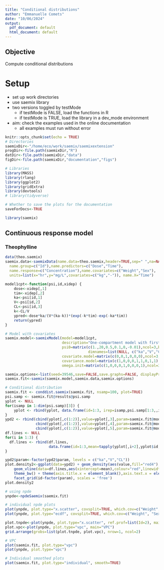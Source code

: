 ```yaml
---
title: "Conditional distributions"
author: "Emmanuelle Comets"
date: "10/06/2024"
output:
  pdf_document: default
  html_document: default
---
```


## Objective

Compute conditional distributions

# Setup

- set up work directories
- use saemix library
- two versions toggled by testMode
  - if testMode is FALSE, load the functions in R
  - if testMode is TRUE, load the library in a dev_mode environment
- aim: check the examples used in the online documentation
  - all examples must run without error

```r
knitr::opts_chunk$set(echo = TRUE)
# Directories
saemixDir<-"/home/eco/work/saemix/saemixextension"
progDir<-file.path(saemixDir,"R")
datDir<-file.path(saemixDir,"data")
figDir<-file.path(saemixDir,"documentation","figs")

# Libraries
library(MASS)
library(rlang)
library(ggplot2)
library(gridExtra)
library(devtools)
# library(tidyverse)

# Whether to save the plots for the documentation
saveForDocs<-TRUE

library(saemix)
```


## Continuous response model

### Theophylline

```r
data(theo.saemix)
saemix.data<-saemixData(name.data=theo.saemix,header=TRUE,sep=" ",na=NA, 
  name.group=c("Id"),name.predictors=c("Dose","Time"),
  name.response=c("Concentration"),name.covariates=c("Weight","Sex"),
  units=list(x="hr",y="mg/L",covariates=c("kg","-")), name.X="Time")

model1cpt<-function(psi,id,xidep) { 
    dose<-xidep[,1]
    tim<-xidep[,2]  
    ka<-psi[id,1]
    V<-psi[id,2]
    CL<-psi[id,3]
    k<-CL/V
    ypred<-dose*ka/(V*(ka-k))*(exp(-k*tim)-exp(-ka*tim))
    return(ypred)
}

# Model with covariates
saemix.model<-saemixModel(model=model1cpt,
                          description="One-compartment model with first-order absorption",
                          psi0=matrix(c(1.,20,0.5,0.1,0,-0.01),ncol=3,byrow=TRUE, 
                                      dimnames=list(NULL, c("ka","V","CL"))),transform.par=c(1,1,1), 
                          covariate.model=matrix(c(0,0,1,0,0,0),ncol=3,byrow=TRUE),fixed.estim=c(1,1,1),
                          covariance.model=matrix(c(1,0,0,0,1,1,0,1,1),ncol=3,byrow=TRUE),
                          omega.init=matrix(c(1,0,0,0,1,0,0,0,1),ncol=3,byrow=TRUE),error.model="combined")

saemix.options<-list(seed=39546,save=FALSE,save.graphs=FALSE, displayProgress=FALSE)
saemix.fit<-saemix(saemix.model,saemix.data,saemix.options)

# Conditional distribution
saemix.fit <- conddist.saemix(saemix.fit, nsamp=100, plot=TRUE)
psi.samp <- saemix.fit@results@psi.samp
yplot <- NULL
for(isamp in 1:dim(psi.samp)[3]) {
    yplot <- rbind(yplot, data.frame(id=1:3, irep=isamp,psi.samp[1:3,,isamp]))
}
ypd2 <- rbind(cbind(yplot[,c(1:2)],value=yplot[,3],param=saemix.fit@model@name.fixed[1]),
              cbind(yplot[,c(1:2)],value=yplot[,4],param=saemix.fit@model@name.fixed[2]),
              cbind(yplot[,c(1:2)],value=yplot[,5],param=saemix.fit@model@name.fixed[3]))
df.lines <- NULL
for(i in 1:3) {
  df.lines <- rbind(df.lines,
                    data.frame(id=1:3,mean=tapply(yplot[,i+2],yplot$id, mean), median=tapply(yplot[,i+2],yplot$id, median), param=saemix.fit@model@name.fixed[i]))
}

ypd2$param<-factor(ypd2$param, levels = c("ka","V","CL"))
plot.density2<-ggplot(data=ypd2) + geom_density(aes(value,fill="red4"), alpha=0.5) +
    geom_vline(data=df.lines,aes(xintercept=mean),colour="red",linewidth=1.2) + 
    theme_bw() + theme(axis.title.x = element_blank(),axis.text.x = element_text(size=9, angle=30, hjust=1), legend.position = "none") + 
    facet_grid(id~factor(param), scales = 'free')
plot.density2

```

```r
# using npde
ynpde<-npdeSaemix(saemix.fit)

# individual npde plots
plot(ynpde, plot.type="x.scatter", covsplit=TRUE, which.cov=c("Weight", "Sex"))
plot(ynpde, plot.type="ecdf", covsplit=TRUE, which.cov=c("Weight", "Sex"))

plot.tnpde<-plot(ynpde, plot.type="x.scatter", ref.prof=list(Id=2), main="tnpd with reference profile ID=2")
plot.vpc<-plot(ynpde, plot.type="vpc", main="VPC")
grid.arrange(grobs=list(plot.tnpde, plot.vpc), nrow=1, ncol=2)

# VPC
plot(saemix.fit, plot.type="vpc")
plot(ynpde, plot.type="vpc")

# Individual smoothed plots
plot(saemix.fit, plot.type="individual", smooth=TRUE)

```